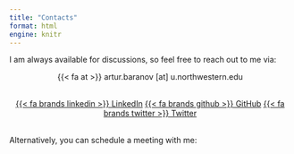 ```yaml
---
title: "Contacts"
format: html
engine: knitr
---
```


I am always available for discussions, so feel free to reach out to me via:

<center>{{< fa at >}} artur.baranov \[at\] u.northwestern.edu</center>
<br>
<center>
<div class="btn-group-vertical">
  <a class="btn btn-outline-primary" href="https://www.linkedin.com/in/aa-baranov/" target="_blank">{{< fa brands linkedin >}} LinkedIn</a>
  <a class="btn btn-outline-primary" href="https://github.com/artur-baranov" target="_blank">{{< fa brands github >}} GitHub</a>
  <a class="btn btn-outline-primary" href="https://twitter.com/aa_baranov/" target="_blank">{{< fa brands twitter >}} Twitter</a>
</div>
</center>

<br>
Alternatively, you can schedule a meeting with me:
```{=html}
<!-- Calendly inline widget begin -->
<div class="calendly-inline-widget" data-url="https://calendly.com/artur-baranov/" style="min-width:320px;height:700px;"></div>
<script type="text/javascript" src="https://assets.calendly.com/assets/external/widget.js" async></script>
<!-- Calendly inline widget end -->
```
